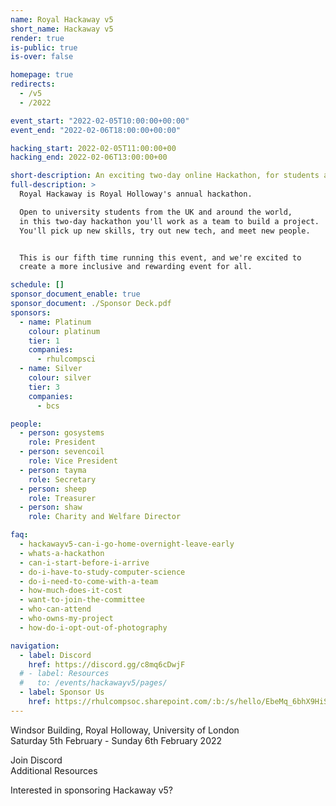 ```yaml
---
name: Royal Hackaway v5
short_name: Hackaway v5
render: true
is-public: true
is-over: false

homepage: true
redirects:
  - /v5
  - /2022

event_start: "2022-02-05T10:00:00+00:00"
event_end: "2022-02-06T18:00:00+00:00"

hacking_start: 2022-02-05T11:00:00+00
hacking_end: 2022-02-06T13:00:00+00

short-description: An exciting two-day online Hackathon, for students across the UK or around the world
full-description: >
  Royal Hackaway is Royal Holloway's annual hackathon.

  Open to university students from the UK and around the world,
  in this two-day hackathon you'll work as a team to build a project.
  You'll pick up new skills, try out new tech, and meet new people.


  This is our fifth time running this event, and we're excited to
  create a more inclusive and rewarding event for all.

schedule: []
sponsor_document_enable: true
sponsor_document: ./Sponsor Deck.pdf
sponsors:
  - name: Platinum
    colour: platinum
    tier: 1
    companies:
      - rhulcompsci
  - name: Silver
    colour: silver
    tier: 3
    companies:
      - bcs

people:
  - person: gosystems
    role: President
  - person: sevencoil
    role: Vice President
  - person: tayma
    role: Secretary
  - person: sheep
    role: Treasurer
  - person: shaw
    role: Charity and Welfare Director

faq:
  - hackawayv5-can-i-go-home-overnight-leave-early
  - whats-a-hackathon
  - can-i-start-before-i-arrive
  - do-i-have-to-study-computer-science
  - do-i-need-to-come-with-a-team
  - how-much-does-it-cost
  - want-to-join-the-committee
  - who-can-attend
  - who-owns-my-project
  - how-do-i-opt-out-of-photography

navigation:
  - label: Discord
    href: https://discord.gg/c8mq6cDwjF
  # - label: Resources
  #   to: /events/hackawayv5/pages/
  - label: Sponsor Us
    href: https://rhulcompsoc.sharepoint.com/:b:/s/hello/EbeMq_6bhX9HiSmOKhP03HYBr_KLGRnE51dGQvt-Ggm56w?e=mw2FpP
---
```





<!-- <MajorLeagueHackingBadge year={2022} /> -->

<EventJumbotronParallax>

<Whatever src={hackaway5logo} className={hackaway5logoClass} />

  <p>
    <FaMapMarkerAlt /> Windsor Building, Royal Holloway, University of London
    <br />
    <FaCalendarAlt /> Saturday 5th February - Sunday 6th February 2022
  </p>
  <p>
    <EventFullDescription />
  </p>
  <ButtonsContainer className="justify-content-center">
    <TitoWidget event_name="royal-hackaway/v5" releases="hacker" label="Get your tickets!" />
    <SiteButton
      href="https://discord.gg/c8mq6cDwjF"
      className="btn-hackaway-blurple"
    >
      <FaDiscord /> Join Discord
    </SiteButton>
  </ButtonsContainer>
</EventJumbotronParallax>
<EventCountdownSection type={SectionTypes.SECONDARY} />
<HackathonDefinitionSection type={SectionTypes.TERTIARY} />
<EventPeopleSection type={SectionTypes.SECONDARY} />
<EventFrequentlyAskedQuestionsSection type={SectionTypes.PRIMARY}>
  <div class="row">
    <div class="col text-center">
      <SiteButton className="btn-hackaway-primary" href="https://wiki.cmpsc.uk/en/royalhackaway/v5">
        Additional Resources
      </SiteButton>
    </div>
  </div>
</EventFrequentlyAskedQuestionsSection>
<EventSponsorsSection
  type={SectionTypes.TERTIARY}
  link="https://rhulcompsoc.sharepoint.com/:b:/s/hello/EbeMq_6bhX9HiSmOKhP03HYBr_KLGRnE51dGQvt-Ggm56w?e=mw2FpP"
>
  <p class="text-center">Interested in sponsoring Hackaway v5?</p>
</EventSponsorsSection>
